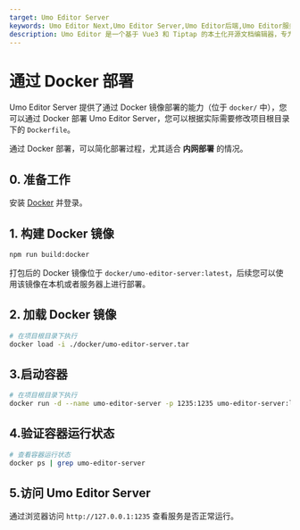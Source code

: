 ```yaml
---
target: Umo Editor Server
keywords: Umo Editor Next,Umo Editor Server,Umo Editor后端,Umo Editor服务端
description: Umo Editor 是一个基于 Vue3 和 Tiptap 的本土化开源文档编辑器，专为国人用户设计。它提供了强大的文档编辑能力和 AI 创作功能，支持分页模式、Markdown 语法、富文本编辑、多种格式的节点插入、页面样式设置、文档导出与打印等功能。此外，Umo Editor 还支持自定义扩展、多语言设置和暗色主题。
---
```


# 通过 Docker 部署

Umo Editor Server 提供了通过 Docker 镜像部署的能力（位于 `docker/` 中），您可以通过 Docker 部署 Umo Editor Server，您可以根据实际需要修改项目根目录下的 `Dockerfile`。

通过 Docker 部署，可以简化部署过程，尤其适合 **内网部署** 的情况。

## 0. 准备工作

安装 [Docker](https://www.docker.com/) 并登录。

## 1. 构建 Docker 镜像

```sh npm2yarn
npm run build:docker
```

打包后的 Docker 镜像位于 `docker/umo-editor-server:latest`，后续您可以使用该镜像在本机或者服务器上进行部署。

## 2. 加载 Docker 镜像

```bash
# 在项目根目录下执行
docker load -i ./docker/umo-editor-server.tar
```
## 3.启动容器

```bash
# 在项目根目录下执行
docker run -d --name umo-editor-server -p 1235:1235 umo-editor-server:latest
```

## 4.验证容器运行状态

```bash
# 查看容器运行状态
docker ps | grep umo-editor-server
```

## 5.访问 Umo Editor Server

通过浏览器访问 `http://127.0.0.1:1235` 查看服务是否正常运行。
